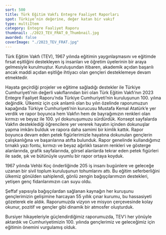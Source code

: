 ```yaml
---
sort: 500
title: Türk Eğitim Vakfı Entegre Faaliyet Raporları
spot: Türkiye’nin değerine, değer katan bir vakıf
type: multiItem
category: Entegre Faaliyet Raporu
thumbnail: ./2023_TEV_FRAT_0_Thumbnail.jpg
awarded: false
coverImage: "./2023_TEV_FRAT.jpg"
---
```




<MultiItemLayoutOneItem oneItemTitle="TÜRK EĞİTİM VAKFI 2023 ENTEGRE FAALİYET RAPORU" oneItemSubTitle="Türkiye’nin değerine, değer katan bir vakıf" sliderImages={[TEV2023_0]} awarded={true}>

Türk Eğitim Vakfı (TEV), 1967 yılında eğitimin yaygınlaşmasını ve eğitimde fırsat eşitliğini destekleyen iş insanları ve öğretim üyelerinin bir araya gelmesiyle kurulmuştur. Kuruluşundan itibaren, akademik açıdan başarılı ancak maddi açıdan eşitliğe ihtiyacı olan gençleri desteklemeye devam etmektedir.

Hayata geçirdiği projeler ve eğitime sağladığı destekler ile Türkiye Cumhuriyeti’nin değerli vakıflarından biri olan Türk Eğitim Vakfı’nın 2023 Entegre Faaliyet Raporu’nda Türkiye Cumhuriyeti’nin kuruluşunun 100. yılına değindik. Ülkemiz için çok anlamlı olan bu yılın özelinde raporumuzun kapağında Türkiye Cumhuriyeti’nin kurucusu Mustafa Kemal Atatürk’e yer verdik ve rapor boyunca hem Vakfın hem de bayrağımızın renkleri olan kırmızı ve beyaz ile 100. yıl dokunuşumuzu sürdürdük. Konsept sayfalarda Vakfın desteklediği öğrencilere yer vererek hayatın içinden dokunuşlar yapma imkânı bulduk ve rapora daha samimi bir kimlik kattık. Rapor boyunca devam eden petek figürlerimizle hayatına dokunulan gençlerin çalışkanlığına ve başarılarına atıfta bulunduk. Rapor genelinde kullandığımız tırnaklı yazı fontu, kırmızı ve beyaz ağırlıklı tasarım renkleri ve gösterge alanlarında, grafik sayfalarında, görsel alanlarda tekrar eden petek figürleri ile sade, şık ve bütünüyle uyumlu bir rapor ortaya koyduk.

</MultiItemLayoutOneItem>


<MultiItemLayoutOneItem oneItemTitle="TÜRK EĞİTİM VAKFI 2022 ENTEGRE FAALİYET RAPORU" oneItemSubTitle="Gençleri ve geleceği kazanmak" sliderImages={[TEV2022_0,TEV2022_1,TEV2022_2,TEV2022_3,TEV2022_4,]} awarded={false}>

1967 yılında Vehbi Koç önderliğinde 205 iş insanı bugünlere ve geleceğe uzanan bir sivil toplum kuruluşunun tohumlarını attı. Bu eğitim seferberliğini ülkemiz gönülden sahiplendi, gönlü zengin bağışçılarımızın destekleri, yetişen genç fidanlarımızın can suyu oldu.

Şeffaf yapısıyla bağışçılardan sağlanan kaynağın her kuruşunu gençlerimizin gelişimine harcayan 55 yıllık çınar kurumu, bu hassasiyeti gözeterek ele aldık. Raporumuzda vizyon ve misyon çerçevesinde kolay okunur, pozitif ve gençler gibi dinamik bir atmosfer oluşturduk.

Bursiyer hikayeleriyle güçlendirdiğimiz raporumuzda, TEV’i her yönüyle aktardık ve Cumhuriyetimizin 100. yılında gençlerimiz ve geleceğimiz için eğitimin önemini vurgulamış olduk.

</MultiItemLayoutOneItem>
